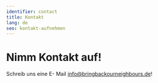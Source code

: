```yaml
---
identifier: contact
title: Kontakt
lang: de
seo: kontakt-aufnehmen
---
```


# Nimm Kontakt auf!

Schreib uns eine E- Mail [info@bringbackourneighbours.de](mailto:info@bringbackourneighbours.de)!
